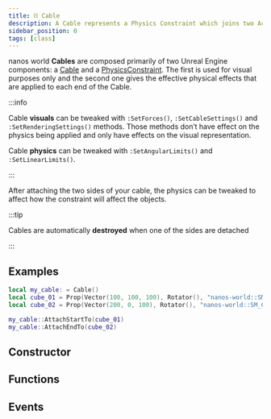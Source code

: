 ```yaml
---
title: ⛓️ Cable
description: A Cable represents a Physics Constraint which joins two Actors with a rope-like visual representation between them
sidebar_position: 0
tags: [class]
---
```




<HeaderDeclaration class_data={ClassData} image="/img/docs/cable.jpg" />


nanos world **Cables** are composed primarily of two Unreal Engine components: a [Cable](https://docs.unrealengine.com/en-US/API/Plugins/CableComponent/UCableComponent/index.html) and a [PhysicsConstraint](https://docs.unrealengine.com/en-US/InteractiveExperiences/Physics/Constraints/ConstraintsBlueprints/index.html). The first is used for visual purposes only and the second one gives the effective physical effects that are applied to each end of the Cable.

:::info

Cable **visuals** can be tweaked with `:SetForces()`, `:SetCableSettings()` and `:SetRenderingSettings()` methods. Those methods don’t have effect on the physics being applied and only have effects on the visual representation.

Cable **physics** can be tweaked with `:SetAngularLimits()` and `:SetLinearLimits()`.

:::

After attaching the two sides of your cable, the physics can be tweaked to affect how the constraint will affect the objects.

:::tip

Cables are automatically **destroyed** when one of the sides are detached

:::


## Examples

```lua title="Server/Index.lua"
local my_cable: = Cable()
local cube_01 = Prop(Vector(100, 100, 100), Rotator(), "nanos-world::SM_Cube")
local cube_02 = Prop(Vector(200, 0, 100), Rotator(), "nanos-world::SM_Cube")

my_cable::AttachStartTo(cube_01)
my_cable::AttachEndTo(cube_02)
```


## Constructor

<ConstructorDeclaration class_data={ClassData} />


## Functions

<FunctionsDeclaration class_data={ClassData} />


## Events

<EventsDeclaration class_data={ClassData} />
